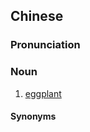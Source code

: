 ==Chinese==
{{zh-forms}}

===Pronunciation===
{{zh-pron
|c=ke4-2 gwaa1
|cat=n
}}

===Noun===
{{zh-noun}}

# {{lb|zh|Cantonese}} [[eggplant]]

====Synonyms====
{{zh-dial|茄子}}